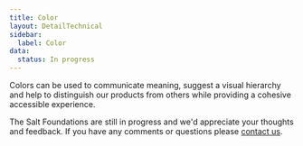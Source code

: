 ```yaml
---
title: Color
layout: DetailTechnical
sidebar:
  label: Color
data:
  status: In progress
---
```


Colors can be used to communicate meaning, suggest a visual hierarchy and help to distinguish our products from others while providing a cohesive accessible experience. 




<Callout title="Have some feedback?">

The Salt Foundations are still in progress and we'd appreciate your thoughts and feedback. If you have any comments or questions please [contact us](../support-and-contributions/index).

</Callout>

